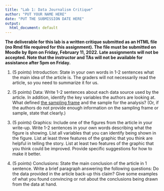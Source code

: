 ```yaml
---
title: "Lab 1: Data Journalism Critique"
author: "PUT YOUR NAME HERE"
date: "PUT THE SUBMISSION DATE HERE"
output:
  html_document: default
---
```



<!-- YOU CAN DELETE THIS PART BELOW, BUT I'M LEAVING IT AS A REMINDER OF THE INSTRUCTIONS! 
Code included between these brackets is the way to "comment out" text in an RMarkdown file.
-->
__The deliverable for this lab is a written critique submitted as an HTML file (no Rmd file required for this assignment). The file must be submitted on Moodle by 8pm on Friday, February 11, 2022. Late assignments will not be accepted. Note that the instructor and TAs will not be available for assistance after 5pm on Friday.__



<!-- You should remove the text for each question - I'm leaving them here for your reference. -->

1. (5 points) Introduction: State in your own words in 1-2 sentences what the main idea of the article is. The graders will not necessarily read the article, so you need to summarize it for us.

2. (5 points) Data: Write 1-2 sentences about each data source used by the article. In addition, identify the key variables the authors are looking at. What defined [the sampling frame](https://en.wikipedia.org/wiki/Sampling_frame) and the sample for the analysis? (Or, if the authors do not provide enough information on the sampling frame or sample, state that clearly.)

3. (5 points) Graphics: Include one of the figures from the article in your write-up. Write 1-2 sentences in your own words describing what the figure is showing. List all variables that you can identify being shown in the figure. List at least three features of the graphic that you think are helpful in telling the story. List at least two features of the graphic that you think could be improved. Provide specific suggestions for how to make it better.

<!-- If you get stuck on inserting an image directly into RMarkdown, you can use these google search results for "rmarkdown insert image" to help you: https://www.google.com/search?q=rmarkdown+insert+image. 

Note that you need to save an image in a reasonable place on your computer (the same directory that you've saved this Rmd file would be a good choice) and then provide a correct relative path to the image file.-->


4. (5 points) Conclusions: State the main conclusion of the article in 1 sentence. Write a brief paragraph answering the following questions: Do the data provided in the article back-up this claim? Give some examples of what you found convincing or not about the conclusions being drawn from the data at hand.

